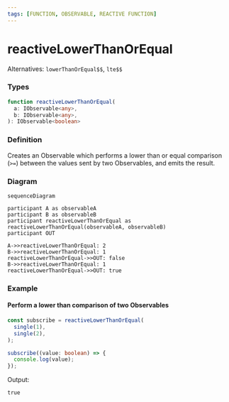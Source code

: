 ```yaml
---
tags: [FUNCTION, OBSERVABLE, REACTIVE FUNCTION]
---
```


# reactiveLowerThanOrEqual

Alternatives: `lowerThanOrEqual$$`, `lte$$`

### Types

```ts
function reactiveLowerThanOrEqual(
  a: IObservable<any>,
  b: IObservable<any>,
): IObservable<boolean>
```

### Definition

Creates an Observable which performs a lower than or equal comparison (`>=`) between the values sent by two Observables, and emits the result.

### Diagram

```mermaid
sequenceDiagram

participant A as observableA
participant B as observableB
participant reactiveLowerThanOrEqual as reactiveLowerThanOrEqual(observableA, observableB)
participant OUT

A->>reactiveLowerThanOrEqual: 2
B->>reactiveLowerThanOrEqual: 1
reactiveLowerThanOrEqual->>OUT: false
B->>reactiveLowerThanOrEqual: 1
reactiveLowerThanOrEqual->>OUT: true
```

### Example

#### Perform a lower than comparison of two Observables

```ts
const subscribe = reactiveLowerThanOrEqual(
  single(1),
  single(2),
);

subscribe((value: boolean) => {
  console.log(value);
});
```

Output:

```text
true
```
